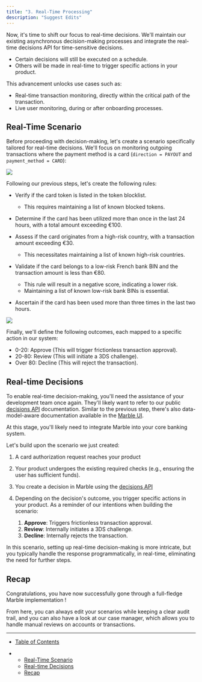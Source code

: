 ```yaml
---
title: "3. Real-Time Processing"
description: "Suggest Edits"
---
```


Now, it's time to shift our focus to real-time decisions. We'll maintain our existing asynchronous decision-making processes and integrate the real-time decisions API for time-sensitive decisions.

* Certain decisions will still be executed on a schedule.
* Others will be made in real-time to trigger specific actions in your product.

This advancement unlocks use cases such as:

* Real-time transaction monitoring, directly within the critical path of the transaction.
* Live user monitoring, during or after onboarding processes.

## Real-Time Scenario

Before proceeding with decision-making, let's create a scenario specifically tailored for real-time decisions. We'll focus on monitoring outgoing transactions where the payment method is a card (`direction = PAYOUT` and `payment_method = CARD`):

<Frame caption="Real-time card transactions trigger">
  <img src="/images/docs/f4a0508-Screenshot_2023-12-06_at_16.53.48.png" />
</Frame>

Following our previous steps, let's create the following rules:

* Verify if the card token is listed in the token blocklist.
  * This requires maintaining a list of known blocked tokens.

* Determine if the card has been utilized more than once in the last 24 hours, with a total amount exceeding €100.

* Assess if the card originates from a high-risk country, with a transaction amount exceeding €30.
  * This necessitates maintaining a list of known high-risk countries.

* Validate if the card belongs to a low-risk French bank BIN and the transaction amount is less than €80.

  * This rule will result in a negative score, indicating a lower risk.
  * Maintaining a list of known low-risk bank BINs is essential.

* Ascertain if the card has been used more than three times in the last two hours.

<Frame caption="Real-time card transactions rules">
  <img src="/images/docs/e7a13ca-Screenshot_2023-12-06_at_17.04.21.png" />
</Frame>

Finally, we'll define the following outcomes, each mapped to a specific action in our system:

* 0-20: Approve (This will trigger frictionless transaction approval).
* 20-80: Review (This will initiate a 3DS challenge).
* Over 80: Decline (This will reject the transaction).

## Real-time Decisions

To enable real-time decision-making, you'll need the assistance of your development team once again. They'll likely want to refer to our public [decisions API](/reference/post_decisions) documentation. Similar to the previous step, there's also data-model-aware documentation available in the [Marble UI](https://app.checkmarble.com/data).

At this stage, you'll likely need to integrate Marble into your core banking system.

Let's build upon the scenario we just created:

1. A card authorization request reaches your product

2. Your product undergoes the existing required checks (e.g., ensuring the user has sufficient funds).

3. You create a decision in Marble using the [decisions API](/reference/decision)

4. Depending on the decision's outcome, you trigger specific actions in your product. As a reminder of our intentions when building the scenario:

   1. **Approve**: Triggers frictionless transaction approval.
   2. **Review**: Internally initiates a 3DS challenge.
   3. **Decline**: Internally rejects the transaction.

In this scenario, setting up real-time decision-making is more intricate, but you typically handle the response programmatically, in real-time, eliminating the need for further steps.

## Recap

Congratulations, you have now successfully gone through a full-fledge Marble implementation !

From here, you can always edit your scenarios while keeping a clear audit trail, and you can also have a look at our case manager, which allows you to handle manual reviews on accounts or transactions.

***

* [Table of Contents](#)

* * [Real-Time Scenario](#real-time-scenario)
  * [Real-time Decisions](#real-time-decisions)
  * [Recap](#recap)
